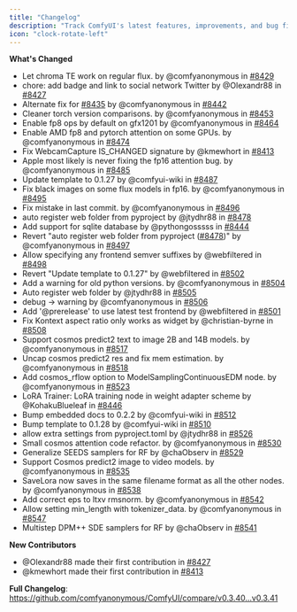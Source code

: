 ```yaml
---
title: "Changelog"
description: "Track ComfyUI's latest features, improvements, and bug fixes"
icon: "clock-rotate-left"
---
```


<Update label="v0.3.41" description="December 19, 2024">

**What's Changed**

- Let chroma TE work on regular flux. by @comfyanonymous in [#8429](https://github.com/comfyanonymous/ComfyUI/pull/8429)
- chore: add badge and link to social network Twitter by @Olexandr88 in [#8427](https://github.com/comfyanonymous/ComfyUI/pull/8427)
- Alternate fix for [#8435](https://github.com/comfyanonymous/ComfyUI/pull/8435) by @comfyanonymous in [#8442](https://github.com/comfyanonymous/ComfyUI/pull/8442)
- Cleaner torch version comparisons. by @comfyanonymous in [#8453](https://github.com/comfyanonymous/ComfyUI/pull/8453)
- Enable fp8 ops by default on gfx1201 by @comfyanonymous in [#8464](https://github.com/comfyanonymous/ComfyUI/pull/8464)
- Enable AMD fp8 and pytorch attention on some GPUs. by @comfyanonymous in [#8474](https://github.com/comfyanonymous/ComfyUI/pull/8474)
- Fix WebcamCapture IS_CHANGED signature by @kmewhort in [#8413](https://github.com/comfyanonymous/ComfyUI/pull/8413)
- Apple most likely is never fixing the fp16 attention bug. by @comfyanonymous in [#8485](https://github.com/comfyanonymous/ComfyUI/pull/8485)
- Update template to 0.1.27 by @comfyui-wiki in [#8487](https://github.com/comfyanonymous/ComfyUI/pull/8487)
- Fix black images on some flux models in fp16. by @comfyanonymous in [#8495](https://github.com/comfyanonymous/ComfyUI/pull/8495)
- Fix mistake in last commit. by @comfyanonymous in [#8496](https://github.com/comfyanonymous/ComfyUI/pull/8496)
- auto register web folder from pyproject by @jtydhr88 in [#8478](https://github.com/comfyanonymous/ComfyUI/pull/8478)
- Add support for sqlite database by @pythongosssss in [#8444](https://github.com/comfyanonymous/ComfyUI/pull/8444)
- Revert "auto register web folder from pyproject ([#8478](https://github.com/comfyanonymous/ComfyUI/pull/8478))" by @comfyanonymous in [#8497](https://github.com/comfyanonymous/ComfyUI/pull/8497)
- Allow specifying any frontend semver suffixes by @webfiltered in [#8498](https://github.com/comfyanonymous/ComfyUI/pull/8498)
- Revert "Update template to 0.1.27" by @webfiltered in [#8502](https://github.com/comfyanonymous/ComfyUI/pull/8502)
- Add a warning for old python versions. by @comfyanonymous in [#8504](https://github.com/comfyanonymous/ComfyUI/pull/8504)
- Auto register web folder by @jtydhr88 in [#8505](https://github.com/comfyanonymous/ComfyUI/pull/8505)
- debug -> warning by @comfyanonymous in [#8506](https://github.com/comfyanonymous/ComfyUI/pull/8506)
- Add '@prerelease' to use latest test frontend by @webfiltered in [#8501](https://github.com/comfyanonymous/ComfyUI/pull/8501)
- Fix Kontext aspect ratio only works as widget by @christian-byrne in [#8508](https://github.com/comfyanonymous/ComfyUI/pull/8508)
- Support cosmos predict2 text to image 2B and 14B models. by @comfyanonymous in [#8517](https://github.com/comfyanonymous/ComfyUI/pull/8517)
- Uncap cosmos predict2 res and fix mem estimation. by @comfyanonymous in [#8518](https://github.com/comfyanonymous/ComfyUI/pull/8518)
- Add cosmos_rflow option to ModelSamplingContinuousEDM node. by @comfyanonymous in [#8523](https://github.com/comfyanonymous/ComfyUI/pull/8523)
- LoRA Trainer: LoRA training node in weight adapter scheme by @KohakuBlueleaf in [#8446](https://github.com/comfyanonymous/ComfyUI/pull/8446)
- Bump embedded docs to 0.2.2 by @comfyui-wiki in [#8512](https://github.com/comfyanonymous/ComfyUI/pull/8512)
- Bump template to 0.1.28 by @comfyui-wiki in [#8510](https://github.com/comfyanonymous/ComfyUI/pull/8510)
- allow extra settings from pyproject.toml by @jtydhr88 in [#8526](https://github.com/comfyanonymous/ComfyUI/pull/8526)
- Small cosmos attention code refactor. by @comfyanonymous in [#8530](https://github.com/comfyanonymous/ComfyUI/pull/8530)
- Generalize SEEDS samplers for RF by @chaObserv in [#8529](https://github.com/comfyanonymous/ComfyUI/pull/8529)
- Support Cosmos predict2 image to video models. by @comfyanonymous in [#8535](https://github.com/comfyanonymous/ComfyUI/pull/8535)
- SaveLora now saves in the same filename format as all the other nodes. by @comfyanonymous in [#8538](https://github.com/comfyanonymous/ComfyUI/pull/8538)
- Add correct eps to ltxv rmsnorm. by @comfyanonymous in [#8542](https://github.com/comfyanonymous/ComfyUI/pull/8542)
- Allow setting min_length with tokenizer_data. by @comfyanonymous in [#8547](https://github.com/comfyanonymous/ComfyUI/pull/8547)
- Multistep DPM++ SDE samplers for RF by @chaObserv in [#8541](https://github.com/comfyanonymous/ComfyUI/pull/8541)

**New Contributors**
- @Olexandr88 made their first contribution in [#8427](https://github.com/comfyanonymous/ComfyUI/pull/8427)
- @kmewhort made their first contribution in [#8413](https://github.com/comfyanonymous/ComfyUI/pull/8413)

**Full Changelog**: https://github.com/comfyanonymous/ComfyUI/compare/v0.3.40...v0.3.41

</Update>